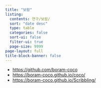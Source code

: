 ```yaml
---
title: "보람"
listing:
  contents: 연구/보람/
  sort: "date desc"
  type: table
  categories: false
  sort-ui: false
  filter-ui: true
  page-size: 9999
page-layout: full
title-block-banner: false
---
```


- <https://github.com/boram-coco> 
- <https://boram-coco.github.io/coco/>
- <https://boram-coco.github.io/Scribbling/>
